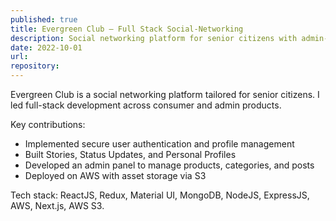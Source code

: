 ```yaml
---
published: true
title: Evergreen Club — Full Stack Social-Networking
description: Social networking platform for senior citizens with admin-driven customization, stories, profiles, and moderation tools.
date: 2022-10-01
url: 
repository: 
---
```


Evergreen Club is a social networking platform tailored for senior citizens. I led full-stack development across consumer and admin products.

Key contributions:

- Implemented secure user authentication and profile management
- Built Stories, Status Updates, and Personal Profiles
- Developed an admin panel to manage products, categories, and posts
- Deployed on AWS with asset storage via S3

Tech stack: ReactJS, Redux, Material UI, MongoDB, NodeJS, ExpressJS, AWS, Next.js, AWS S3.


